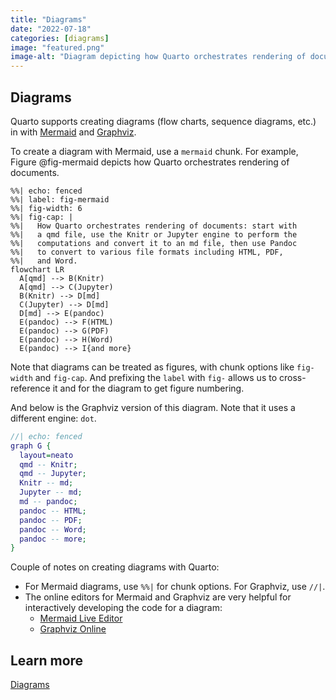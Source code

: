 ```yaml
---
title: "Diagrams"
date: "2022-07-18"
categories: [diagrams]
image: "featured.png"
image-alt: "Diagram depicting how Quarto orchestrates rendering of documents: start with a qmd file, use the Knitr or Jupyter engine to perform the computations and convert it to an md file, then use Pandoc to convert to various file formats including HTML, PDF, and Word."
---
```


## Diagrams

Quarto supports creating diagrams (flow charts, sequence diagrams, etc.) in with [Mermaid](https://mermaid-js.github.io/mermaid/#/) and [Graphviz](https://graphviz.org/).

To create a diagram with Mermaid, use a `mermaid` chunk.
For example, Figure @fig-mermaid depicts how Quarto orchestrates rendering of documents.

```mermaid
%%| echo: fenced
%%| label: fig-mermaid
%%| fig-width: 6
%%| fig-cap: |
%%|   How Quarto orchestrates rendering of documents: start with 
%%|   a qmd file, use the Knitr or Jupyter engine to perform the 
%%|   computations and convert it to an md file, then use Pandoc 
%%|   to convert to various file formats including HTML, PDF, 
%%|   and Word.
flowchart LR
  A[qmd] --> B(Knitr)
  A[qmd] --> C(Jupyter)
  B(Knitr) --> D[md]
  C(Jupyter) --> D[md]
  D[md] --> E(pandoc)
  E(pandoc) --> F(HTML)
  E(pandoc) --> G(PDF)
  E(pandoc) --> H(Word)
  E(pandoc) --> I{and more}
```

Note that diagrams can be treated as figures, with chunk options like `fig-width` and `fig-cap`.
And prefixing the `label` with `fig-` allows us to cross-reference it and for the diagram to get figure numbering.

And below is the Graphviz version of this diagram.
Note that it uses a different engine: `dot`.

```dot
//| echo: fenced
graph G {
  layout=neato
  qmd -- Knitr;
  qmd -- Jupyter;
  Knitr -- md;
  Jupyter -- md;
  md -- pandoc;
  pandoc -- HTML;
  pandoc -- PDF;
  pandoc -- Word;
  pandoc -- more;
}
```

Couple of notes on creating diagrams with Quarto:

-   For Mermaid diagrams, use `%%|` for chunk options. For Graphviz, use `//|`.
-   The online editors for Mermaid and Graphviz are very helpful for interactively developing the code for a diagram:
    -   [Mermaid Live Editor](https://mermaid.live/)
    -   [Graphviz Online](https://dreampuf.github.io/GraphvizOnline/)

## Learn more

[Diagrams](https://quarto.org/docs/authoring/diagrams.html)
